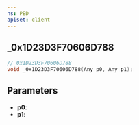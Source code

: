 ```yaml
---
ns: PED
apiset: client
---
```

## _0x1D23D3F70606D788

```c
// 0x1D23D3F70606D788
void _0x1D23D3F70606D788(Any p0, Any p1);
```


## Parameters
* **p0**:
* **p1**: